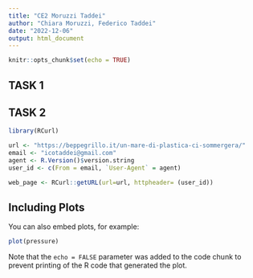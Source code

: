 ```yaml
---
title: "CE2 Moruzzi Taddei"
author: "Chiara Moruzzi, Federico Taddei"
date: "2022-12-06"
output: html_document
---
```


```r
knitr::opts_chunk$set(echo = TRUE)
```

## TASK 1

## TASK 2

```r
library(RCurl)

url <- "https://beppegrillo.it/un-mare-di-plastica-ci-sommergera/"
email <- "icotaddei@gmail.com"
agent <- R.Version()$version.string
user_id <- c(From = email, `User-Agent` = agent)

web_page <- RCurl::getURL(url=url, httpheader= (user_id))
```

## Including Plots

You can also embed plots, for example:

```r
plot(pressure)
```

Note that the `echo = FALSE` parameter was added to the code chunk to prevent printing of the R code that generated the plot.
